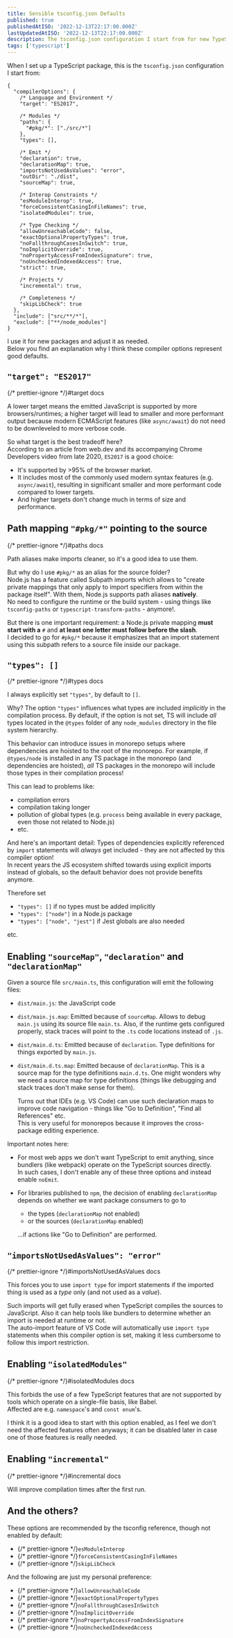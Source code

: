 ```yaml
---
title: Sensible tsconfig.json Defaults
published: true
publishedAtISO: '2022-12-13T22:17:00.000Z'
lastUpdatedAtISO: '2022-12-13T22:17:00.000Z'
description: The tsconfig.json configuration I start from for new TypeScript projects.
tags: ['typescript']
---
```


When I set up a TypeScript package, this is the `tsconfig.json` configuration I start from:

```jsonc
{
  "compilerOptions": {
    /* Language and Environment */
    "target": "ES2017",

    /* Modules */
    "paths": {
      "#pkg/*": ["./src/*"]
    },
    "types": [],

    /* Emit */
    "declaration": true,
    "declarationMap": true,
    "importsNotUsedAsValues": "error",
    "outDir": "./dist",
    "sourceMap": true,

    /* Interop Constraints */
    "esModuleInterop": true,
    "forceConsistentCasingInFileNames": true,
    "isolatedModules": true,

    /* Type Checking */
    "allowUnreachableCode": false,
    "exactOptionalPropertyTypes": true,
    "noFallthroughCasesInSwitch": true,
    "noImplicitOverride": true,
    "noPropertyAccessFromIndexSignature": true,
    "noUncheckedIndexedAccess": true,
    "strict": true,

    /* Projects */
    "incremental": true,

    /* Completeness */
    "skipLibCheck": true
  },
  "include": ["src/**/*"],
  "exclude": ["**/node_modules"]
}
```

I use it for new packages and adjust it as needed.  
Below you find an explanation why I think these compiler options represent good defaults.

## `"target": "ES2017"`

{/* prettier-ignore */}<FancyAnchor href="https://www.typescriptlang.org/tsconfig#target">#target docs</FancyAnchor>

A lower target means the emitted JavaScript is supported by more browsers/runtimes;
a higher target will lead to smaller and more performant output because modern ECMAScript features (like `async/await`) do not need to be downleveled to more verbose code.

So what target is the best tradeoff here?  
According to <FancyAnchor href="https://web.dev/publish-modern-javascript/">an article from web.dev</FancyAnchor> and its accompanying <FancyAnchor href="https://youtu.be/cLxNdLK--yI">Chrome Developers video</FancyAnchor> from late 2020, `ES2017` is a good choice:

- It's supported by >95% of the browser market.
- It includes most of the commonly used modern syntax features (e.g. `async/await`), resulting in significant smaller and more performant code compared to lower targets.
- And higher targets don't change much in terms of size and performance.

## Path mapping `"#pkg/*"` pointing to the source

{/* prettier-ignore */}<FancyAnchor href="https://www.typescriptlang.org/tsconfig#paths">#paths docs</FancyAnchor>

Path aliases make imports cleaner, so it's a good idea to use them.

But why do I use `#pkg/*` as an alias for the source folder?  
Node.js has a feature called <FancyAnchor href="https://nodejs.org/api/packages.html#subpath-imports">Subpath imports</FancyAnchor> which allows to "create private mappings that only apply to import specifiers from within the package itself".
With them, Node.js supports path aliases **natively**.  
No need to configure the runtime or the build system - using things like <FancyAnchor href="https://www.npmjs.com/package/tsconfig-paths">`tsconfig-paths`</FancyAnchor> or <FancyAnchor href="https://www.npmjs.com/package/typescript-transform-paths">`typescript-transform-paths`</FancyAnchor> - anymore!.

But there is one important requirement: a Node.js private mapping **must start with a** `#` and **at least one letter must follow before the slash**.  
I decided to go for `#pkg/*` because it emphasizes that an import statement using this subpath refers to a source file inside our package.

## `"types": []`

{/* prettier-ignore */}<FancyAnchor href="https://www.typescriptlang.org/tsconfig#types">#types docs</FancyAnchor>

I always explicitly set `"types"`, by default to `[]`.

Why?
The option `"types"` influences what types are included _implicitly_ in the compilation process.
By default, if the option is not set, TS will include _all_ types located in the `@types` folder of any `node_modules` directory in the file system hierarchy.

This behavior can introduce issues in monorepo setups where dependencies are hoisted to the root of the monorepo.
For example, if `@types/node` is installed in any TS package in the monorepo (and dependencies are hoisted), _all_ TS packages in the monorepo will include those types in their compilation process!

This can lead to problems like:

- compilation errors
- compilation taking longer
- pollution of global types (e.g. `process` being available in every package, even those not related to Node.js)
- etc.

And here's an important detail: Types of dependencies explicitly referenced by `import` statements will _always_ get included - they are not affected by this compiler option!  
In recent years the JS ecosystem shifted towards using explicit imports instead of globals, so the default behavior does not provide benefits anymore.

Therefore set

- `"types": []` if no types must be added implicitly
- `"types": ["node"]` in a Node.js package
- `"types": ["node", "jest"]` if Jest globals are also needed

etc.

## Enabling `"sourceMap"`, `"declaration"` and `"declarationMap"`

Given a source file `src/main.ts`, this configuration will emit the following files:

- `dist/main.js`: the JavaScript code
- `dist/main.js.map`: Emitted because of <FancyAnchor href="https://www.typescriptlang.org/tsconfig#sourceMap">`sourceMap`</FancyAnchor>.
  Allows to debug `main.js` using its source file `main.ts`.
  Also, if the runtime gets configured properly, stack traces will point to the `.ts` code locations instead of `.js`.
- `dist/main.d.ts`: Emitted because of <FancyAnchor href="https://www.typescriptlang.org/tsconfig#declaration">`declaration`</FancyAnchor>.
  Type definitions for things exported by `main.js`.
- `dist/main.d.ts.map`: Emitted because of <FancyAnchor href="https://www.typescriptlang.org/tsconfig#declarationMap">`declarationMap`</FancyAnchor>.
  This is a source map for the type definitions `main.d.ts`.
  One might wonders why we need a source map for type definitions (things like debugging and stack traces don't make sense for them).

  Turns out that IDEs (e.g. VS Code) can use such declaration maps to improve code navigation - things like "Go to Definition", "Find all References" etc.  
  This is very useful for monorepos because it improves the cross-package editing experience.

Important notes here:

- For most web apps we don't want TypeScript to emit anything, since bundlers (like webpack) operate on the TypeScript sources directly.  
  In such cases, I don't enable any of these three options and instead enable `noEmit`.
- For libraries published to `npm`, the decision of enabling `declarationMap` depends on whether we want package consumers to go to

  - the types (`declarationMap` not enabled)
  - or the sources (`declarationMap` enabled)

  ...if actions like "Go to Definition" are performed.

## `"importsNotUsedAsValues": "error"`

{/* prettier-ignore */}<FancyAnchor href="https://www.typescriptlang.org/tsconfig#importsNotUsedAsValues">#importsNotUsedAsValues docs</FancyAnchor>

This forces you to use `import type` for import statements if the imported thing is used as a _type_ only (and not used as a _value_).

Such imports will get fully erased when TypeScript compiles the sources to JavaScript.
Also it can help tools like bundlers to determine whether an import is needed at runtime or not.  
The auto-import feature of VS Code will automatically use `import type` statements when this compiler option is set, making it less cumbersome to follow this import restriction.

## Enabling `"isolatedModules"`

{/* prettier-ignore */}<FancyAnchor href="https://www.typescriptlang.org/tsconfig#isolatedModules">#isolatedModules docs</FancyAnchor>

This forbids the use of a few TypeScript features that are not supported by tools which operate on a single-file basis, like Babel.  
Affected are e.g. `namespace`'s and `const enum`'s.

I think it is a good idea to start with this option enabled, as I feel we don't need the affected features often anyways; it can be disabled later in case one of those features is really needed.

## Enabling `"incremental"`

{/* prettier-ignore */}<FancyAnchor href="https://www.typescriptlang.org/tsconfig#incremental">#incremental docs</FancyAnchor>

Will improve compilation times after the first run.

## And the others?

These options are recommended by the <FancyAnchor href="https://www.typescriptlang.org/tsconfig">tsconfig reference</FancyAnchor>, though not enabled by default:

- {/* prettier-ignore */}<FancyAnchor href="https://www.typescriptlang.org/tsconfig#esModuleInterop">`esModuleInterop`</FancyAnchor>
- {/* prettier-ignore */}<FancyAnchor href="https://www.typescriptlang.org/tsconfig#forceConsistentCasingInFileNames">`forceConsistentCasingInFileNames`</FancyAnchor>
- {/* prettier-ignore */}<FancyAnchor href="https://www.typescriptlang.org/tsconfig#skipLibCheck">`skipLibCheck`</FancyAnchor>

And the following are just my personal preference:

- {/* prettier-ignore */}<FancyAnchor href="https://www.typescriptlang.org/tsconfig#allowUnreachableCode">`allowUnreachableCode`</FancyAnchor>
- {/* prettier-ignore */}<FancyAnchor href="https://www.typescriptlang.org/tsconfig#exactOptionalPropertyTypes">`exactOptionalPropertyTypes`</FancyAnchor>
- {/* prettier-ignore */}<FancyAnchor href="https://www.typescriptlang.org/tsconfig#noFallthroughCasesInSwitch">`noFallthroughCasesInSwitch`</FancyAnchor>
- {/* prettier-ignore */}<FancyAnchor href="https://www.typescriptlang.org/tsconfig#noImplicitOverride">`noImplicitOverride`</FancyAnchor>
- {/* prettier-ignore */}<FancyAnchor href="https://www.typescriptlang.org/tsconfig#noPropertyAccessFromIndexSignature">`noPropertyAccessFromIndexSignature`</FancyAnchor>
- {/* prettier-ignore */}<FancyAnchor href="https://www.typescriptlang.org/tsconfig#noUncheckedIndexedAccess">`noUncheckedIndexedAccess`</FancyAnchor>
